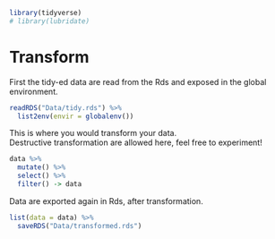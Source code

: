 ```r
library(tidyverse)
# library(lubridate)
```

# Transform

First the tidy-ed data are read from the Rds and exposed in the global environment.

```r
readRDS("Data/tidy.rds") %>%
  list2env(envir = globalenv())
```

This is where you would transform your data.  
Destructive transformation are allowed here, feel free to experiment!

```r
data %>%
  mutate() %>%
  select() %>%
  filter() -> data
```

Data are exported again in Rds, after transformation.

```r
list(data = data) %>%
  saveRDS("Data/transformed.rds")
```


